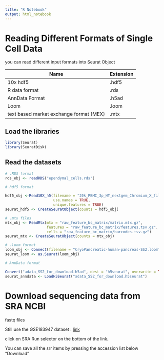 ---
title: "R Notebook"
output: html_notebook
---

# Reading Different Formats of Single Cell Data

you can read different input formats into Seurat Object

| Name                                    | Extension |
|-----------------------------------------|-----------|
| 10x hdf5                                | .hdf5     |
| R data format                           | .rds      |
| AnnData Format                          | .h5ad     |
| Loom                                    | .loom     |
| text based market exchange format (MEX) | .mtx      |

## Load the libraries

```{r}
library(Seurat)
library(SeuratDisk)
```

## Read the datasets

```{r}
# .RDS format
rds_obj <- readRDS("ependymal_cells.rds")

# hdf5 format

hdf5_obj <-Read10X_h5(filename = "20k_PBMC_3p_HT_nextgem_Chromium_X_filtered_feature_bc_matrix.h5",
                      use.names = TRUE,
                      unique.features = TRUE)
seurat_hdf5 <- CreateSeuratObject(counts = hdf5_obj)

# .mtx files
mtx_obj <- ReadMtx(mtx = "raw_feature_bc_matrix/matrix.mtx.gz",
                   features = "raw_feature_bc_matrix/features.tsv.gz",
                   cells = "raw_feature_bc_matrix/barcodes.tsv.gz")
seurat_mtx <- CreateSeuratObject(counts = mtx_obj)

# .loom format
loom_obj <- Connect(filename = "CryoPancreatic-human-pancreas-SS2.loom", mode = 'r')
seurat_loom <- as.Seurat(loom_obj)

# AnnData format

Convert("adata_SS2_for_download.h5ad", dest = "h5seurat", overwrite = TRUE)
seurat_anndata <- LoadH5Seurat("adata_SS2_for_download.h5seurat")
```

# Download sequencing data from SRA NCBI

fastq files

Still use the GSE183947 dataset : [link](https://www.ncbi.nlm.nih.gov/geo/query/acc.cgi?acc=GSE183947)

click on SRA Run selector on the bottom of the link.

You can save all the srr items by pressing the accession list below "Download"

